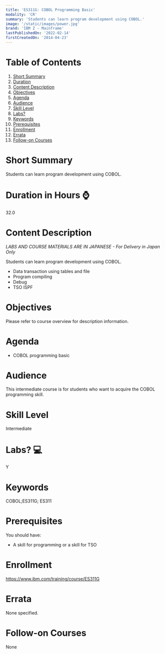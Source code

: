 ```yaml
---
title: 'ES311G: COBOL Programming Basic'
modality: 'CR'
summary: 'Students can learn program development using COBOL.'
image: '/static/images/power.jpg'
brand: 'IBM Z - Mainframe'
lastPublishedOn: '2022-02-14'
firstCreatedOn: '2014-04-23'
---
```

# Table of Contents
1.  [Short Summary](#short-summary)
2.  [Duration](#duration-in-hours-)
3.  [Content Description](#content-description)
4.  [Objectives](#objectives)
5.  [Agenda](#agenda)
6.  [Audience](#audience)
7.  [Skill Level](#skill-level)
8.  [Labs?](#labs-)
9.  [Keywords](#keywords)
10. [Prerequisites](#prerequisites)
11. [Enrollment](#enrollment)
12. [Errata](#errata)
13. [Follow-on Courses](#follow-on-courses)

# Short Summary
Students can learn program development using COBOL.

# Duration in Hours ⌚
32.0

# Content Description
*LABS AND COURSE MATERIALS ARE IN JAPANESE - For Delivery in Japan Only*


Students can learn program development using COBOL.


* Data transaction using tables and file
* Program compiling
* Debug
* TSO ISPF


# Objectives
Please refer to course overview for description information.



# Agenda
* COBOL programming basic


# Audience
This intermediate course is for students who want to acquire the COBOL programming skill.



# Skill Level
Intermediate        

# Labs? 💻
Y

# Keywords
COBOL;ES311G; ES311

# Prerequisites
You should have:


* A skill for programming or a skill for TSO


# Enrollment
https://www.ibm.com/training/course/ES311G

# Errata
None specified.

# Follow-on Courses
None

